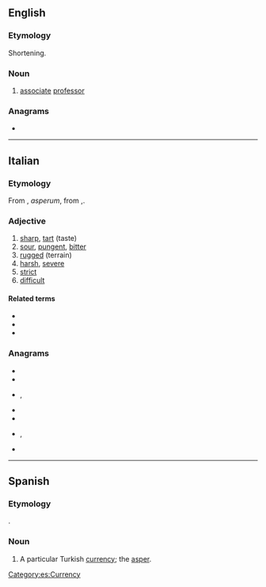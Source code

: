 ==English==

===Etymology===
Shortening.

===Noun===
{{en-noun}}

# {{lb|en|Australian|informal}} [[associate]] [[professor]]

===Anagrams===
* {{anagrams|en|Paros|praos|proas|psora|rapso|roaps|sapor|sapro-}}

----

==Italian==

===Etymology===
From {{etyl|la|it}} {{m|la|asper}}, ''asperum'', from {{etyl|grc|it}} {{m|grc|ἄσπρον}},.

===Adjective===
{{it-adj|aspr}}

# [[sharp]], [[tart]] (taste)
# [[sour]], [[pungent]], [[bitter]]
# [[rugged]] (terrain)
# [[harsh]], [[severe]]
# [[strict]]
# [[difficult]]

====Related terms====
* {{l|it|asperrimo}}
* {{l|it|asprezza}}
* {{l|it|asprigno}}

===Anagrams===
* {{l|it|parso}}
* {{l|it|prosa}}
* {{l|it|raspo}}, {{l|it|raspò}}
* {{l|it|saprò}}
* {{l|it|sopra}}
* {{l|it|sparo}}, {{l|it|sparò}}
* {{l|it|spora}}

----

==Spanish==

===Etymology===
{{etyl|grc|es}} {{m|el|ἄσπρον}}.

===Noun===
{{es-noun|m}}

# A particular Turkish [[currency]]; the [[asper]].

[[Category:es:Currency]]